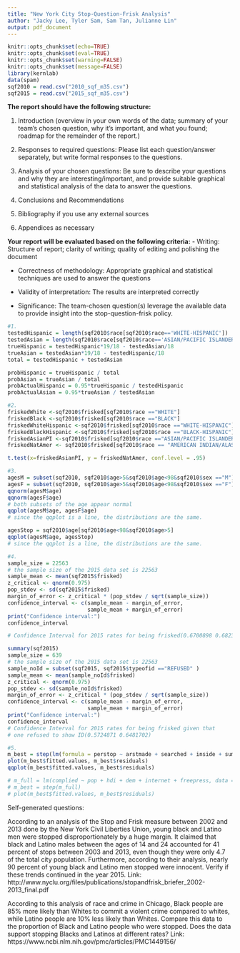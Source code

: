 ```yaml
---
title: "New York City Stop-Question-Frisk Analysis"
author: "Jacky Lee, Tyler Sam, Sam Tan, Julianne Lin"
output: pdf_document
---
```


```r
knitr::opts_chunk$set(echo=TRUE)
knitr::opts_chunk$set(eval=TRUE)
knitr::opts_chunk$set(warning=FALSE)
knitr::opts_chunk$set(message=FALSE)
library(kernlab)
data(spam)
sqf2010 = read.csv("2010_sqf_m35.csv")
sqf2015 = read.csv("2015_sqf_m35.csv")
```

**The report should have the following structure:**

1. Introduction (overview in your own words of the data; summary of your team's chosen question, why it's important, and what you found; roadmap for the remainder of the report.)

2. Responses to required questions: Please list each question/answer separately, but write formal responses to the questions.

3. Analysis of your chosen questions: Be sure to describe your questions and why they are interesting/important, and provide suitable graphical and statistical analysis of the data to answer the questions.

4. Conclusions and Recommendations

5. Bibliography if you use any external sources

6. Appendices as necessary

**Your report will be evaluated based on the following criteria:**
- Writing: Structure of report; clarity of writing; quality of editing and polishing the document

- Correctness of methodology: Appropriate graphical and statistical techniques are used to answer the questions

- Validity of interpretation: The results are interpreted correctly

- Significance: The team-chosen question(s) leverage the available data to provide insight into the stop-question-frisk policy.

```r
#1.
testedHispanic = length(sqf2010$race[sqf2010$race=='WHITE-HISPANIC'])
testedAsian = length(sqf2010$race[sqf2010$race=='ASIAN/PACIFIC ISLANDER'])
trueHispanic = testedHispanic*19/18 - testedAsian/18
trueAsian = testedAsian*19/18 - testedHispanic/18
total = testedHispanic + testedAsian

probHispanic = trueHispanic / total
probAsian = trueAsian / total
probActualHispanic = 0.95*trueHispanic / testedHispanic
probActualAsian = 0.95*trueAsian / testedAsian
```

```r
#2.
friskedWhite <-sqf2010$frisked[sqf2010$race =="WHITE"]
friskedBlack <-sqf2010$frisked[sqf2010$race =="BLACK"]
friskedWhiteHispanic <-sqf2010$frisked[sqf2010$race =="WHITE-HISPANIC"]
friskedBlackHispanic <-sqf2010$frisked[sqf2010$race =="BLACK-HISPANIC"]
friskedAsianPI <-sqf2010$frisked[sqf2010$race =="ASIAN/PACIFIC ISLANDER"]
friskedNatAmer <- sqf2010$frisked[sqf2010$race == "AMERICAN INDIAN/ALASKAN NATIVE"]

t.test(x=friskedAsianPI, y = friskedNatAmer, conf.level = .95)
```

```r
#3.
agesM = subset(sqf2010, sqf2010$age>5&sqf2010$age<98&sqf2010$sex =="M")
agesF = subset(sqf2010, sqf2010$age>5&sqf2010$age<98&sqf2010$sex =="F")
qqnorm(agesM$age)
qqnorm(agesF$age)
# both subsets of the age appear normal
qqplot(agesM$age, agesF$age)
# since the qqplot is a line, the distributions are the same.

agesStop = sqf2010$age[sqf2010$age<98&sqf2010$age>5]
qqplot(agesM$age, agesStop)
# since the qqplot is a line, the distributions are the same.
```

```r
#4.
sample_size = 22563
# the sample size of the 2015 data set is 22563
sample_mean <- mean(sqf2015$frisked)
z_critical <- qnorm(0.975)
pop_stdev <- sd(sqf2015$frisked)
margin_of_error <- z_critical * (pop_stdev / sqrt(sample_size))
confidence_interval <- c(sample_mean - margin_of_error,
                         sample_mean + margin_of_error)
print("Confidence interval:")
confidence_interval

# Confidence Interval for 2015 rates for being frisked(0.6700898 0.6823013)

summary(sqf2015)
sample_size = 639
# the sample size of the 2015 data set is 22563
sample_noId = subset(sqf2015, sqf2015$typeofid =="REFUSED" )
sample_mean <- mean(sample_noId$frisked)
z_critical <- qnorm(0.975)
pop_stdev <- sd(sample_noId$frisked)
margin_of_error <- z_critical * (pop_stdev / sqrt(sample_size))
confidence_interval <- c(sample_mean - margin_of_error,
                         sample_mean + margin_of_error)
print("Confidence interval:")
confidence_interval
# Confidence Interval for 2015 rates for being frisked given that
# one refused to show ID(0.5724871 0.6481702)
```

```r
#5.
m_best = step(lm(formula = perstop ~ arstmade + searched + inside + sumissue + frisked + weap + contrabn + radio + pf, data = sqf2010[sqf2010$perstop<30,]))
plot(m_best$fitted.values, m_best$residuals)
qqplot(m_best$fitted.values, m_best$residuals)

# m_full = lm(complied ~ pop + hdi + dem + internet + freepress, data = goog_sub)
# m_best = step(m_full)
# plot(m_best$fitted.values, m_best$residuals)
```

Self-generated questions:

According to an analysis of the Stop and Frisk measure between 2002 and 2013 done by the New York Civil Liberties Union, young black and Latino men were stopped disproportionately by a huge margin. It claimed that black and Latino males between the ages of 14 and 24 accounted for 41 percent of stops between 2003 and 2013, even though they were only 4.7 of the total city population. Furthermore, according to their analysis, nearly 90 percent of young black and Latino men stopped were innocent.
Verify if these trends continued in the year 2015.
Link: http://www.nyclu.org/files/publications/stopandfrisk_briefer_2002-2013_final.pdf

According to this analysis of race and crime in Chicago, Black people are 85\% more likely than Whites to commit a violent crime compared to whites, while Latino people are 10\% less likely than Whites. Compare this data to the proportion of Black and Latino people who were stopped. Does the data support stopping Blacks and Latinos at different rates?
Link: https://www.ncbi.nlm.nih.gov/pmc/articles/PMC1449156/
